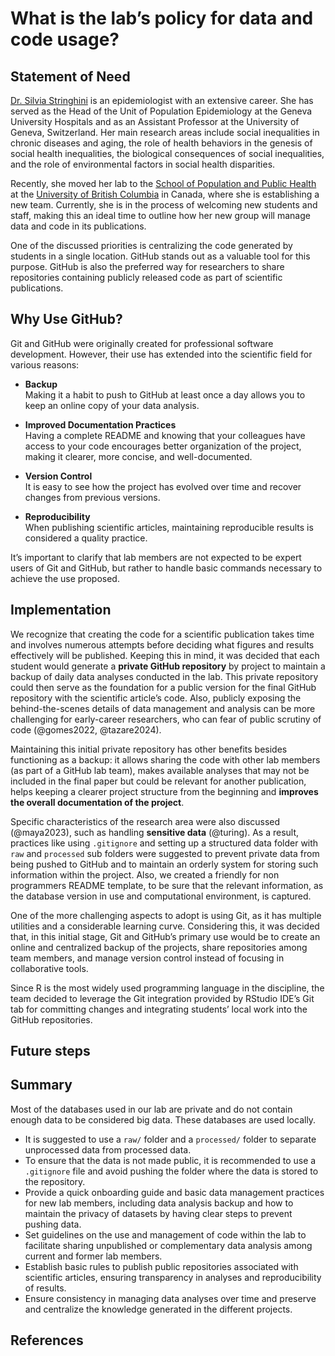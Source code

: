 # What is the lab's policy for data and code usage? {.unnumbered}  

## Statement of Need

[Dr. Silvia Stringhini](https://spph.ubc.ca/faculty/associate-professors/silvia-stringhini/) is an epidemiologist with an extensive career. She has served as the Head of the Unit of Population Epidemiology at the Geneva University Hospitals and as an Assistant Professor at the University of Geneva, Switzerland. Her main research areas include social inequalities in chronic diseases and aging, the role of health behaviors in the genesis of social health inequalities, the biological consequences of social inequalities, and the role of environmental factors in social health disparities. 

Recently, she moved her lab to the [School of Population and Public Health](https://spph.ubc.ca/) at the [University of British Columbia](https://www.ubc.ca/) in Canada, where she is establishing a new team. Currently, she is in the process of welcoming new students and staff, making this an ideal time to outline how her new group will manage data and code in its publications.  

One of the discussed priorities is centralizing the code generated by students in a single location. GitHub stands out as a valuable tool for this purpose. GitHub is also the preferred way for researchers to share repositories containing publicly released code as part of scientific publications. 

## Why Use GitHub?

Git and GitHub were originally created for professional software development. However, their use has extended into the scientific field for various reasons:

- **Backup**  
Making it a habit to push to GitHub at least once a day allows you to keep an online copy of your data analysis.

- **Improved Documentation Practices**  
Having a complete README and knowing that your colleagues have access to your code encourages better organization of the project, making it clearer, more concise, and well-documented.

- **Version Control**  
It is easy to see how the project has evolved over time and recover changes from previous versions.

- **Reproducibility**  
When publishing scientific articles, maintaining reproducible results is considered a quality practice.  

It’s important to clarify that lab members are not expected to be expert users of Git and GitHub, but rather to handle basic commands necessary to achieve the use proposed.

## Implementation

We recognize that creating the code for a scientific publication takes time and involves numerous attempts before deciding what figures and results effectively will be published. Keeping this in mind, it was decided that each student would generate a **private GitHub repository** by project to maintain a backup of daily data analyses conducted in the lab. This private repository could then serve as the foundation for a public version for the final GitHub repository with the scientific article's code. Also, publicly exposing the behind-the-scenes details of data management and analysis can be more challenging for early-career researchers, who can fear of public scrutiny of code (@gomes2022, @tazare2024). 

Maintaining this initial private repository has other benefits besides functioning as a backup: it allows sharing the code with other lab members (as part of a GitHub lab team), makes available analyses that may not be included in the final paper but could be relevant for another publication, helps keeping a clearer project structure from the beginning and **improves the overall documentation of the project**.  

Specific characteristics of the research area were also discussed (@maya2023), such as handling **sensitive data** (@turing). As a result, practices like using `.gitignore` and setting up a structured data folder with `raw` and `processed` sub folders were suggested to prevent private data from being pushed to GitHub and to maintain an orderly system for storing such information within the project. Also, we created a friendly for non programmers README template, to be sure that the relevant information, as the database version in use and computational environment, is captured.  

One of the more challenging aspects to adopt is using Git, as it has multiple utilities and a considerable learning curve. Considering this, it was decided that, in this initial stage, Git and GitHub's primary use would be to create an online and centralized backup of the projects, share repositories among team members, and manage version control instead of focusing in collaborative tools.

Since R is the most widely used programming language in the discipline, the team decided to leverage the Git integration provided by RStudio IDE's Git tab for committing changes and integrating students' local work into the GitHub repositories.  

## Future steps

## Summary

Most of the databases used in our lab are private and do not contain enough data to be considered big data. These databases are used locally. 

- It is suggested to use a `raw/` folder and a `processed/` folder to separate unprocessed data from processed data.
- To ensure that the data is not made public, it is recommended to use a `.gitignore` file and avoid pushing the folder where the data is stored to the repository.
- Provide a quick onboarding guide and basic data management practices for new lab members, including data analysis backup and how to maintain the privacy of datasets by having clear steps to prevent pushing data.  
- Set guidelines on the use and management of code within the lab to facilitate sharing unpublished or complementary data analysis among current and former lab members.  
- Establish basic rules to publish public repositories associated with scientific articles, ensuring transparency in analyses and reproducibility of results.  
- Ensure consistency in managing data analyses over time and preserve and centralize the knowledge generated in the different projects.  

## References


